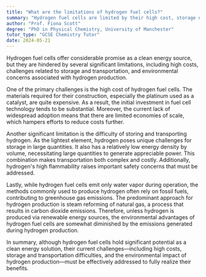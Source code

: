 ```yaml
---
title: "What are the limitations of hydrogen fuel cells?"
summary: "Hydrogen fuel cells are limited by their high cost, storage difficulties, and the environmental impact of hydrogen production."
author: "Prof. Fiona Scott"
degree: "PhD in Physical Chemistry, University of Manchester"
tutor_type: "GCSE Chemistry Tutor"
date: 2024-05-21
---
```


Hydrogen fuel cells offer considerable promise as a clean energy source, but they are hindered by several significant limitations, including high costs, challenges related to storage and transportation, and environmental concerns associated with hydrogen production.

One of the primary challenges is the high cost of hydrogen fuel cells. The materials required for their construction, especially the platinum used as a catalyst, are quite expensive. As a result, the initial investment in fuel cell technology tends to be substantial. Moreover, the current lack of widespread adoption means that there are limited economies of scale, which hampers efforts to reduce costs further.

Another significant limitation is the difficulty of storing and transporting hydrogen. As the lightest element, hydrogen poses unique challenges for storage in large quantities. It also has a relatively low energy density by volume, necessitating large quantities to generate appreciable power. This combination makes transportation both complex and costly. Additionally, hydrogen's high flammability raises important safety concerns that must be addressed.

Lastly, while hydrogen fuel cells emit only water vapor during operation, the methods commonly used to produce hydrogen often rely on fossil fuels, contributing to greenhouse gas emissions. The predominant approach for hydrogen production is steam reforming of natural gas, a process that results in carbon dioxide emissions. Therefore, unless hydrogen is produced via renewable energy sources, the environmental advantages of hydrogen fuel cells are somewhat diminished by the emissions generated during hydrogen production.

In summary, although hydrogen fuel cells hold significant potential as a clean energy solution, their current challenges—including high costs, storage and transportation difficulties, and the environmental impact of hydrogen production—must be effectively addressed to fully realize their benefits.
    